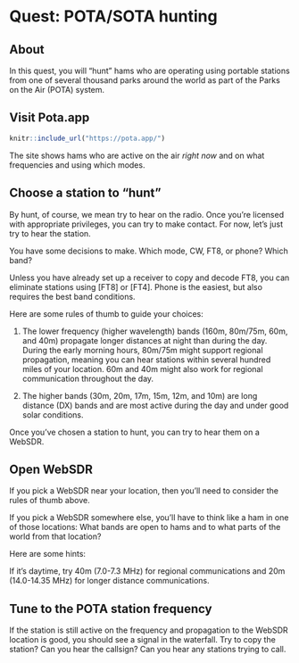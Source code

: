 # Quest: POTA/SOTA hunting {- #quest_pota}

## About {-}

In this quest, you will "hunt" hams who are operating using portable stations from one of several thousand parks around the world as part of the Parks on the Air (POTA) system.

## Visit Pota.app {-}

```r
knitr::include_url("https://pota.app/")
```

The site shows hams who are active on the air *right now* and on what frequencies and using which modes.

## Choose a station to "hunt" {-}

By hunt, of course, we mean try to hear on the radio.
Once you're licensed with appropriate privileges, you can try to make contact.
For now, let's just try to hear the station.

You have some decisions to make.
Which mode, CW, FT8, or phone?
Which band?

Unless you have already set up a receiver to copy and decode FT8, you can eliminate stations using [FT8] or [FT4].
Phone is the easiest, but also requires the best band conditions.

Here are some rules of thumb to guide your choices:

1. The lower frequency (higher wavelength) bands (160m, 80m/75m, 60m, and 40m) propagate longer distances at night than during the day. During the early morning hours, 80m/75m might support regional propagation, meaning you can hear stations within several hundred miles of your location. 60m and 40m might also work for regional communication throughout the day.

2. The higher bands (30m, 20m, 17m, 15m, 12m, and 10m) are long distance (DX) bands and are most active during the day and under good solar conditions.

Once you've chosen a station to hunt, you can try to hear them on a WebSDR.

## Open WebSDR {-}

If you pick a WebSDR near your location, then you'll need to consider the rules of thumb above.

If you pick a WebSDR somewhere else, you'll have to think like a ham in one of those locations: What bands are open to hams and to what parts of the world from that location?

Here are some hints:

If it's daytime, try 40m (7.0-7.3 MHz) for regional communications and 20m (14.0-14.35 MHz) for longer distance communications.

## Tune to the POTA station frequency {-}

If the station is still active on the frequency and propagation to the WebSDR location is good, you should see a signal in the waterfall.
Try to copy the station? Can you hear the callsign? Can you hear any stations trying to call.
